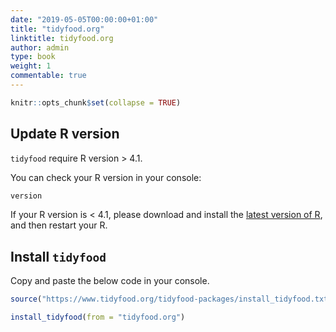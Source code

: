 ```yaml
---
date: "2019-05-05T00:00:00+01:00"
title: "tidyfood.org"
linktitle: tidyfood.org
author: admin
type: book
weight: 1
commentable: true
---
```


```r
knitr::opts_chunk$set(collapse = TRUE)
```

## Update R version

`tidyfood` require R version > 4.1.

You can check your R version in your console:

```r
version
```

If your R version is < 4.1, please download and install the [latest version of R](https://cran.r-project.org/mirrors.html), and then restart your R.

## Install `tidyfood`

Copy and paste the below code in your console.

```r
source("https://www.tidyfood.org/tidyfood-packages/install_tidyfood.txt")
```

```r
install_tidyfood(from = "tidyfood.org")
```